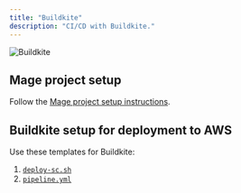 ```yaml
---
title: "Buildkite"
description: "CI/CD with Buildkite."
---
```


<img noZoom src="https://www.vectorlogo.zone/logos/buildkite/buildkite-ar21.png" alt="Buildkite" />

## Mage project setup

Follow the [Mage project setup instructions](/production/ci-cd/local-cloud/repository-setup).

## Buildkite setup for deployment to AWS

Use these templates for Buildkite:

1. [`deploy-sc.sh`](https://github.com/mage-ai/mage-ai/tree/master/templates/cicd/buildkite/deploy-ecs.sh)
1. [`pipeline.yml`](https://github.com/mage-ai/mage-ai/tree/master/templates/cicd/buildkite/pipeline.yml)
